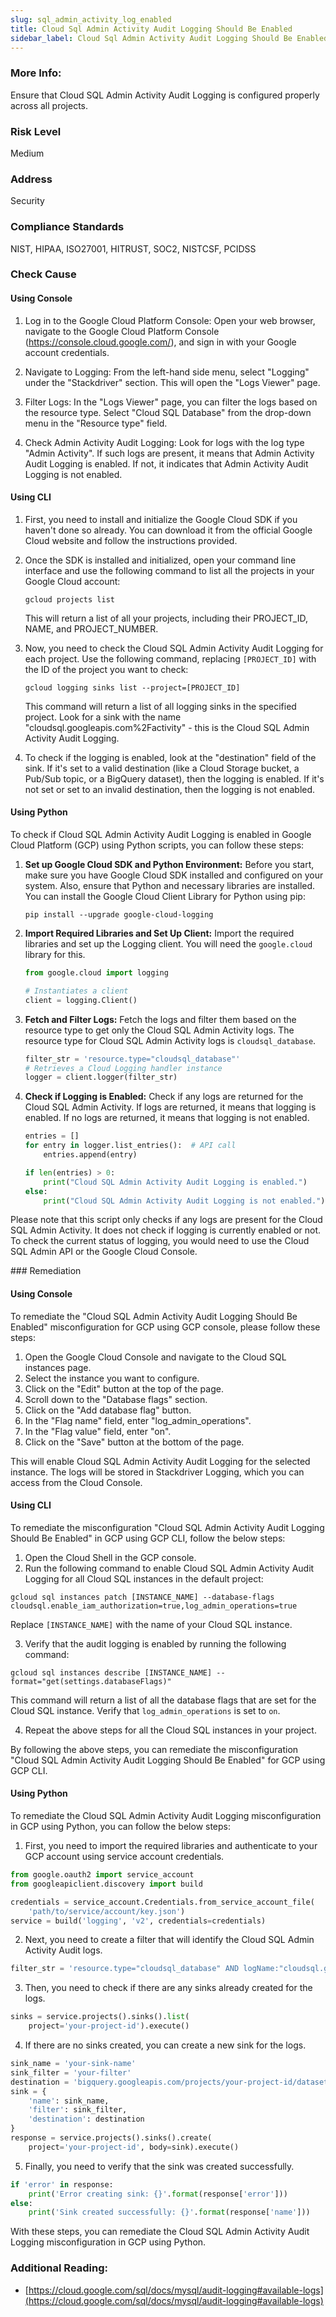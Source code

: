 ```yaml
---
slug: sql_admin_activity_log_enabled
title: Cloud Sql Admin Activity Audit Logging Should Be Enabled
sidebar_label: Cloud Sql Admin Activity Audit Logging Should Be Enabled
---
```


### More Info:

Ensure that Cloud SQL Admin Activity Audit Logging is configured properly across all projects.

### Risk Level

Medium

### Address

Security

### Compliance Standards

NIST, HIPAA, ISO27001, HITRUST, SOC2, NISTCSF, PCIDSS



<Tabs><Tab title='Cause'>
### Check Cause

#### Using Console

1. Log in to the Google Cloud Platform Console: Open your web browser, navigate to the Google Cloud Platform Console (https://console.cloud.google.com/), and sign in with your Google account credentials.

2. Navigate to Logging: From the left-hand side menu, select "Logging" under the "Stackdriver" section. This will open the "Logs Viewer" page.

3. Filter Logs: In the "Logs Viewer" page, you can filter the logs based on the resource type. Select "Cloud SQL Database" from the drop-down menu in the "Resource type" field. 

4. Check Admin Activity Audit Logging: Look for logs with the log type "Admin Activity". If such logs are present, it means that Admin Activity Audit Logging is enabled. If not, it indicates that Admin Activity Audit Logging is not enabled.

#### Using CLI

1. First, you need to install and initialize the Google Cloud SDK if you haven't done so already. You can download it from the official Google Cloud website and follow the instructions provided.

2. Once the SDK is installed and initialized, open your command line interface and use the following command to list all the projects in your Google Cloud account:

   ```
   gcloud projects list
   ```

   This will return a list of all your projects, including their PROJECT_ID, NAME, and PROJECT_NUMBER.

3. Now, you need to check the Cloud SQL Admin Activity Audit Logging for each project. Use the following command, replacing `[PROJECT_ID]` with the ID of the project you want to check:

   ```
   gcloud logging sinks list --project=[PROJECT_ID]
   ```

   This command will return a list of all logging sinks in the specified project. Look for a sink with the name "cloudsql.googleapis.com%2Factivity" - this is the Cloud SQL Admin Activity Audit Logging.

4. To check if the logging is enabled, look at the "destination" field of the sink. If it's set to a valid destination (like a Cloud Storage bucket, a Pub/Sub topic, or a BigQuery dataset), then the logging is enabled. If it's not set or set to an invalid destination, then the logging is not enabled.

#### Using Python

To check if Cloud SQL Admin Activity Audit Logging is enabled in Google Cloud Platform (GCP) using Python scripts, you can follow these steps:

1. **Set up Google Cloud SDK and Python Environment:**
   Before you start, make sure you have Google Cloud SDK installed and configured on your system. Also, ensure that Python and necessary libraries are installed. You can install the Google Cloud Client Library for Python using pip:
   ```
   pip install --upgrade google-cloud-logging
   ```

2. **Import Required Libraries and Set Up Client:**
   Import the required libraries and set up the Logging client. You will need the `google.cloud` library for this.
   ```python
   from google.cloud import logging

   # Instantiates a client
   client = logging.Client()
   ```

3. **Fetch and Filter Logs:**
   Fetch the logs and filter them based on the resource type to get only the Cloud SQL Admin Activity logs. The resource type for Cloud SQL Admin Activity logs is `cloudsql_database`.
   ```python
   filter_str = 'resource.type="cloudsql_database"'
   # Retrieves a Cloud Logging handler instance
   logger = client.logger(filter_str)
   ```

4. **Check if Logging is Enabled:**
   Check if any logs are returned for the Cloud SQL Admin Activity. If logs are returned, it means that logging is enabled. If no logs are returned, it means that logging is not enabled.
   ```python
   entries = []
   for entry in logger.list_entries():  # API call
       entries.append(entry)

   if len(entries) > 0:
       print("Cloud SQL Admin Activity Audit Logging is enabled.")
   else:
       print("Cloud SQL Admin Activity Audit Logging is not enabled.")
   ```

Please note that this script only checks if any logs are present for the Cloud SQL Admin Activity. It does not check if logging is currently enabled or not. To check the current status of logging, you would need to use the Cloud SQL Admin API or the Google Cloud Console.

</Tab>


<Tab title='Remediation'>
### Remediation

#### Using Console

To remediate the "Cloud SQL Admin Activity Audit Logging Should Be Enabled" misconfiguration for GCP using GCP console, please follow these steps:

1. Open the Google Cloud Console and navigate to the Cloud SQL instances page.
2. Select the instance you want to configure.
3. Click on the "Edit" button at the top of the page.
4. Scroll down to the "Database flags" section.
5. Click on the "Add database flag" button.
6. In the "Flag name" field, enter "log_admin_operations".
7. In the "Flag value" field, enter "on".
8. Click on the "Save" button at the bottom of the page.

This will enable Cloud SQL Admin Activity Audit Logging for the selected instance. The logs will be stored in Stackdriver Logging, which you can access from the Cloud Console.

#### Using CLI

To remediate the misconfiguration "Cloud SQL Admin Activity Audit Logging Should Be Enabled" in GCP using GCP CLI, follow the below steps:

1. Open the Cloud Shell in the GCP console.
2. Run the following command to enable Cloud SQL Admin Activity Audit Logging for all Cloud SQL instances in the default project:

```
gcloud sql instances patch [INSTANCE_NAME] --database-flags cloudsql.enable_iam_authorization=true,log_admin_operations=true
```

Replace `[INSTANCE_NAME]` with the name of your Cloud SQL instance.

3. Verify that the audit logging is enabled by running the following command:

```
gcloud sql instances describe [INSTANCE_NAME] --format="get(settings.databaseFlags)"
```

This command will return a list of all the database flags that are set for the Cloud SQL instance. Verify that `log_admin_operations` is set to `on`.

4. Repeat the above steps for all the Cloud SQL instances in your project.

By following the above steps, you can remediate the misconfiguration "Cloud SQL Admin Activity Audit Logging Should Be Enabled" for GCP using GCP CLI.

#### Using Python

To remediate the Cloud SQL Admin Activity Audit Logging misconfiguration in GCP using Python, you can follow the below steps:

1. First, you need to import the required libraries and authenticate to your GCP account using service account credentials.

```python
from google.oauth2 import service_account
from googleapiclient.discovery import build

credentials = service_account.Credentials.from_service_account_file(
    'path/to/service/account/key.json')
service = build('logging', 'v2', credentials=credentials)
```

2. Next, you need to create a filter that will identify the Cloud SQL Admin Activity Audit logs.

```python
filter_str = 'resource.type="cloudsql_database" AND logName:"cloudsql.googleapis.com/activity" AND protoPayload.methodName:"cloudsql.*"'
```

3. Then, you need to check if there are any sinks already created for the logs.

```python
sinks = service.projects().sinks().list(
    project='your-project-id').execute()
```

4. If there are no sinks created, you can create a new sink for the logs.

```python
sink_name = 'your-sink-name'
sink_filter = 'your-filter'
destination = 'bigquery.googleapis.com/projects/your-project-id/datasets/your-dataset-id'
sink = {
    'name': sink_name,
    'filter': sink_filter,
    'destination': destination
}
response = service.projects().sinks().create(
    project='your-project-id', body=sink).execute()
```

5. Finally, you need to verify that the sink was created successfully.

```python
if 'error' in response:
    print('Error creating sink: {}'.format(response['error']))
else:
    print('Sink created successfully: {}'.format(response['name']))
```

With these steps, you can remediate the Cloud SQL Admin Activity Audit Logging misconfiguration in GCP using Python.


### Additional Reading:

- [https://cloud.google.com/sql/docs/mysql/audit-logging#available-logs](https://cloud.google.com/sql/docs/mysql/audit-logging#available-logs) 


</Tab>
</Tabs>